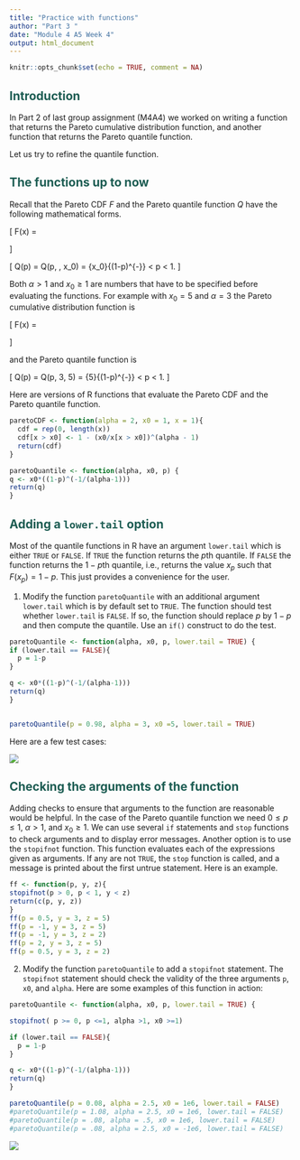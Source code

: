 ```yaml
---
title: "Practice with functions"
author: "Part 3 "
date: "Module 4 A5 Week 4"
output: html_document
---
```


<style type="text/css">
/* Title */
h1.title {
  color: #1D5D53;
  font-weight: bold;
}
/* Level 1 header */
h1 {
  color: #1D5D53;
}
/* Level 2 header */
h2 {
  color: #1D5D53;
}
/* Table of contents */
.list-group-item.active, .list-group-item.active:focus, .list-group-item.active:hover {
    z-index: 2;
    color: #fff;
    background-color: #1D5D53;
    border-color: #337ab7;
}
</style>

```r
knitr::opts_chunk$set(echo = TRUE, comment = NA)
```


## Introduction

In Part 2 of last group assignment (M4A4) we worked on writing a function that returns the Pareto cumulative distribution function, and another function that returns the Pareto quantile function. 

Let us try to refine the quantile function.

## The functions up to now

Recall that the Pareto CDF $F$ and the Pareto quantile function $Q$ have the following mathematical forms. 

\[
F(x) = \begin{cases}
0 & x < x_0\\
1 - \left(\frac{x_0}{x} \right)^{\alpha - 1} & x \geq x_0.
\end{cases}
\]


\[
Q(p) = Q(p, \alpha, x_0) = {x_0}{(1-p)^{-\frac{1}{\alpha - 1}}} \quad\text{for}\quad 0 < p < 1.
\]

Both $\alpha > 1$ and $x_0 \geq 1$ are numbers that have to be specified before evaluating the functions. For example with $x_0 = 5$ and $\alpha = 3$ the Pareto cumulative distribution function is

\[
F(x) = \begin{cases}
0 & x < 5\\
1 - \left(\frac{5}{x} \right)^{2} & x \geq 5.
\end{cases}
\]

and the Pareto quantile function is

\[
Q(p) = Q(p, 3, 5) = {5}{(1-p)^{-\frac{1}{2}}} \quad\text{for}\quad 0 < p < 1.
\]

Here are versions of R functions that evaluate the Pareto CDF and the Pareto quantile function. 

```r
paretoCDF <- function(alpha = 2, x0 = 1, x = 1){
  cdf = rep(0, length(x))
  cdf[x > x0] <- 1 - (x0/x[x > x0])^(alpha - 1)
  return(cdf)
}
```

```r
paretoQuantile <- function(alpha, x0, p) {
q <- x0*((1-p)^(-1/(alpha-1)))
return(q)
}
```

## Adding a `lower.tail` option

Most of the quantile functions in R have an argument `lower.tail` which is either `TRUE` or `FALSE`. If `TRUE` the function returns the $p$th quantile. If `FALSE` the function returns the $1-p$th quantile, i.e., returns the value $x_p$ such that $F(x_p) = 1 - p$. This just provides a convenience for the user. 

(@) Modify the function `paretoQuantile` with an additional argument `lower.tail` which is by default set to `TRUE`. The function should test whether `lower.tail` is `FALSE`. If so, the function should replace $p$ by $1-p$ and then compute the quantile. Use an `if()` construct to do the test.

```r
paretoQuantile <- function(alpha, x0, p, lower.tail = TRUE) {
if (lower.tail == FALSE){
  p = 1-p
} 

q <- x0*((1-p)^(-1/(alpha-1)))
return(q)
}


paretoQuantile(p = 0.98, alpha = 3, x0 =5, lower.tail = TRUE)
```


Here are a few test cases:

![](https://www.stt.msu.edu/~melfi/STT180SS20/graphics/Day13Image1.png)




## Checking the arguments of the function

Adding checks to ensure that arguments to the function are reasonable would be helpful. In the case of the Pareto quantile function we need $0\leq p\leq 1$, $\alpha > 1$, and $x_0 \geq 1$. We can use several `if` statements and `stop` functions to check arguments and to display error messages. Another option is to use the `stopifnot` function. This function evaluates each of the expressions given as arguments. If any are not `TRUE`, the `stop` function is called, and a message is printed about the first untrue statement. Here is an example.

```r
ff <- function(p, y, z){
stopifnot(p > 0, p < 1, y < z)
return(c(p, y, z))
}
ff(p = 0.5, y = 3, z = 5)
ff(p = -1, y = 3, z = 5)
ff(p = -1, y = 3, z = 2)
ff(p = 2, y = 3, z = 5)
ff(p = 0.5, y = 3, z = 2)
```



(@) Modify the function `paretoQuantile` to add a `stopifnot` statement. The `stopifnot` statement should check the validity of the three arguments `p`, `x0`, and `alpha`. Here are some examples of this function in action:
```r

paretoQuantile <- function(alpha, x0, p, lower.tail = TRUE) {

stopifnot( p >= 0, p <=1, alpha >1, x0 >=1)  

if (lower.tail == FALSE){
  p = 1-p
} 

q <- x0*((1-p)^(-1/(alpha-1)))
return(q)
}

paretoQuantile(p = 0.08, alpha = 2.5, x0 = 1e6, lower.tail = FALSE)
#paretoQuantile(p = 1.08, alpha = 2.5, x0 = 1e6, lower.tail = FALSE)
#paretoQuantile(p = .08, alpha = .5, x0 = 1e6, lower.tail = FALSE)
#paretoQuantile(p = .08, alpha = 2.5, x0 = -1e6, lower.tail = FALSE)
```

![](https://www.stt.msu.edu/~melfi/STT180SS20/graphics/Day13Image22.png)

